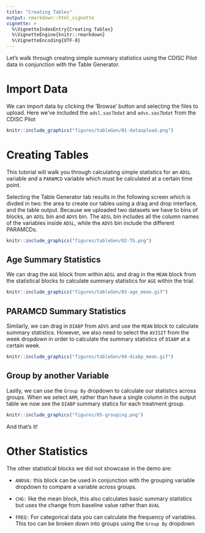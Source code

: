 ```yaml
---
title: "Creating Tables"
output: rmarkdown::html_vignette
vignette: >
  %\VignetteIndexEntry{Creating Tables}
  %\VignetteEngine{knitr::rmarkdown}
  %\VignetteEncoding{UTF-8}
---
```


Let's walk through creating simple summary statistics using the CDISC Pilot data in conjunction with the Table Generator.

# Import Data

We can import data by clicking the 'Browse' button and selecting the files to upload. Here we've included the `adsl.sas7bdat` and `advs.sas7bdat` from the CDISC Pilot


```r
knitr::include_graphics("figures/tableGen/01-dataupload.png")
```

# Creating Tables

This tutorial will walk you through calculating simple statistics for an `ADSL` variable and a `PARAMCD` variable which must be calculated at a certain time point. 

Selecting the Table Generator tab results in the following screen which is divded in two: the area to create our tables using a drag and drop interface, and the table output. Because we uploaded two datasets we have to bins of blocks, an `ADSL` bin and `ADVS` bin. The `ADSL` bin includes all the column names of the variables inside `ADSL`, while the `ADVS` bin include the different PARAMCDs.

```r
knitr::include_graphics("figures/tableGen/02-TG.png")
```

## Age Summary Statistics

We can drag the `AGE` block from within `ADSL` and drag in the `MEAN` block from the statistical blocks to calculate summary statistics for `AGE` within the trial.

```r
knitr::include_graphics("figures/tableGen/03-age_mean.gif")
```

## PARAMCD Summary Statistics

Similarly, we can drag in `DIABP` from `ADVS` and use the `MEAN` block to calculate summary statistics. However, we also need to select the `AVISIT` from the week dropdown in order to calculate the summary statistics of `DIABP` at a certain week.

```r
knitr::include_graphics("figures/tableGen/04-diabp_mean.gif")
```

## Group by another Variable

Lastly, we can use the `Group By` dropdown to calculate our statistics across groups. When we select `ARM`, rather than have a single column in the output table we now see the `DIABP` summary statics for each treatment group. 

```r
knitr::include_graphics("figures/05-grouping.png")
```

And that's it! 

# Other Statistics

The other statistical blocks we did not showcase in the demo are:

- `ANOVA:` this block can be used in conjunction with the grouping variable dropdown to compare a variable across groups.

- `CHG:` like the mean block, this also calculates basic summary statistics but uses the change from baseline value rather than `AVAL`

- `FREQ:` For categorical data you can calculate the frequency of variables. This too can be broken down into groups using the `Group By` dropdown
